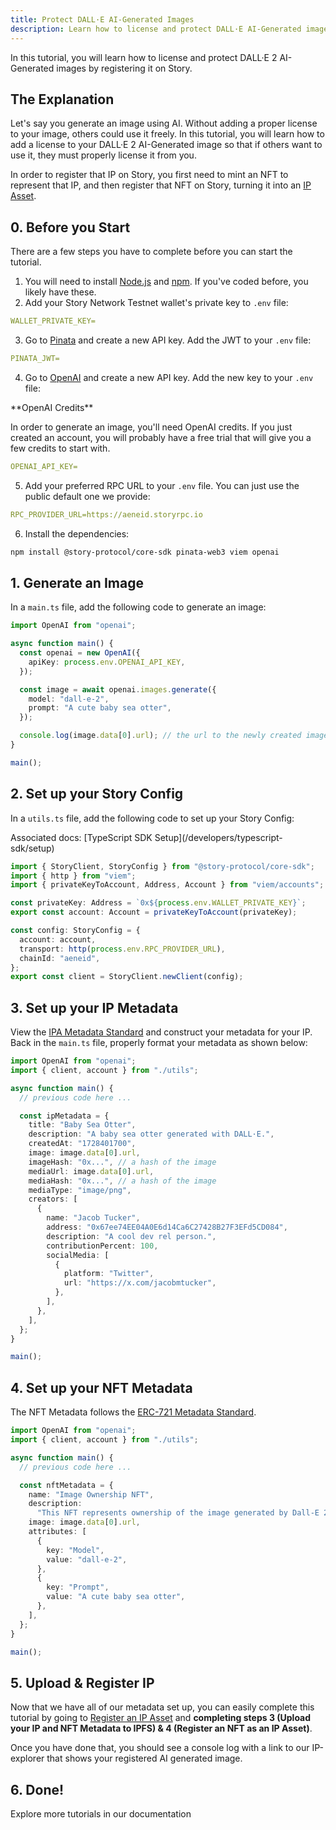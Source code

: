 ```yaml
---
title: Protect DALL·E AI-Generated Images
description: Learn how to license and protect DALL·E AI-Generated images on Story.
---
```


In this tutorial, you will learn how to license and protect DALL·E 2 AI-Generated images by registering it on Story.

## The Explanation

Let's say you generate an image using AI. Without adding a proper license to your image, others could use it freely. In this tutorial, you will learn how to add a license to your DALL·E 2 AI-Generated image so that if others want to use it, they must properly license it from you.

In order to register that IP on Story, you first need to mint an NFT to represent that IP, and then register that NFT on Story, turning it into an [IP Asset](/concepts/ip-asset).

## 0. Before you Start

There are a few steps you have to complete before you can start the tutorial.

1. You will need to install [Node.js](https://nodejs.org/en/download) and [npm](https://docs.npmjs.com/downloading-and-installing-node-js-and-npm). If you've coded before, you likely have these.
2. Add your Story Network Testnet wallet's private key to `.env` file:

```yaml .env
WALLET_PRIVATE_KEY=
```

3. Go to [Pinata](https://pinata.cloud/) and create a new API key. Add the JWT to your `.env` file:

```yaml .env
PINATA_JWT=
```

4. Go to [OpenAI](https://platform.openai.com/settings/organization/api-keys) and create a new API key. Add the new key to your `.env` file:

<Warning>
**OpenAI Credits**

In order to generate an image, you'll need OpenAI credits. If you just created an account, you will probably have a free trial that will give you a few credits to start with.

</Warning>

```yaml .env
OPENAI_API_KEY=
```

5. Add your preferred RPC URL to your `.env` file. You can just use the public default one we provide:

```yaml .env
RPC_PROVIDER_URL=https://aeneid.storyrpc.io
```

6. Install the dependencies:

```bash Terminal
npm install @story-protocol/core-sdk pinata-web3 viem openai
```

## 1. Generate an Image

In a `main.ts` file, add the following code to generate an image:

```typescript main.ts
import OpenAI from "openai";

async function main() {
  const openai = new OpenAI({
    apiKey: process.env.OPENAI_API_KEY,
  });

  const image = await openai.images.generate({
    model: "dall-e-2",
    prompt: "A cute baby sea otter",
  });

  console.log(image.data[0].url); // the url to the newly created image
}

main();
```

## 2. Set up your Story Config

In a `utils.ts` file, add the following code to set up your Story Config:

<Info>
  Associated docs: [TypeScript SDK Setup](/developers/typescript-sdk/setup)
</Info>

```typescript utils.ts
import { StoryClient, StoryConfig } from "@story-protocol/core-sdk";
import { http } from "viem";
import { privateKeyToAccount, Address, Account } from "viem/accounts";

const privateKey: Address = `0x${process.env.WALLET_PRIVATE_KEY}`;
export const account: Account = privateKeyToAccount(privateKey);

const config: StoryConfig = {
  account: account,
  transport: http(process.env.RPC_PROVIDER_URL),
  chainId: "aeneid",
};
export const client = StoryClient.newClient(config);
```

## 3. Set up your IP Metadata

View the [IPA Metadata Standard](/concepts/ip-asset/ipa-metadata-standard) and construct your metadata for your IP. Back in the `main.ts` file, properly format your metadata as shown below:

```typescript main.ts
import OpenAI from "openai";
import { client, account } from "./utils";

async function main() {
  // previous code here ...

  const ipMetadata = {
    title: "Baby Sea Otter",
    description: "A baby sea otter generated with DALL·E.",
    createdAt: "1728401700",
    image: image.data[0].url,
    imageHash: "0x...", // a hash of the image
    mediaUrl: image.data[0].url,
    mediaHash: "0x...", // a hash of the image
    mediaType: "image/png",
    creators: [
      {
        name: "Jacob Tucker",
        address: "0x67ee74EE04A0E6d14Ca6C27428B27F3EFd5CD084",
        description: "A cool dev rel person.",
        contributionPercent: 100,
        socialMedia: [
          {
            platform: "Twitter",
            url: "https://x.com/jacobmtucker",
          },
        ],
      },
    ],
  };
}

main();
```

## 4. Set up your NFT Metadata

The NFT Metadata follows the [ERC-721 Metadata Standard](https://eips.ethereum.org/EIPS/eip-721).

```typescript main.ts
import OpenAI from "openai";
import { client, account } from "./utils";

async function main() {
  // previous code here ...

  const nftMetadata = {
    name: "Image Ownership NFT",
    description:
      "This NFT represents ownership of the image generated by Dall-E 2",
    image: image.data[0].url,
    attributes: [
      {
        key: "Model",
        value: "dall-e-2",
      },
      {
        key: "Prompt",
        value: "A cute baby sea otter",
      },
    ],
  };
}

main();
```

## 5. Upload & Register IP

Now that we have all of our metadata set up, you can easily complete this tutorial by going to [Register an IP Asset](/developers/typescript-sdk/register-ip-asset#3-%5Boptional%5D-upload-your-ip-and-nft-metadata-to-ipfs) and **completing steps 3 (Upload your IP and NFT Metadata to IPFS) & 4 (Register an NFT as an IP Asset)**.

Once you have done that, you should see a console log with a link to our IP-explorer that shows your registered AI generated image.

## 6. Done!

<CardGroup cols={1}>
  <Card title="Learn More" href="/developers/tutorials" icon="book-open">
    Explore more tutorials in our documentation
  </Card>
</CardGroup>
